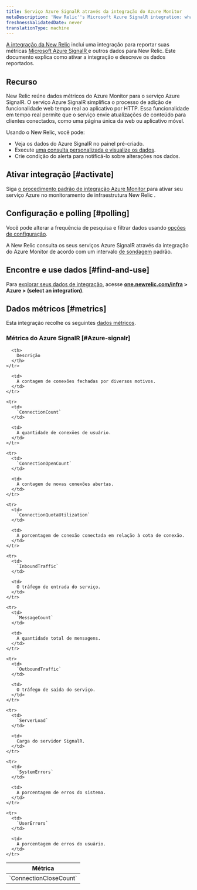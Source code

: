 ```yaml
---
title: Serviço Azure SignalR através da integração do Azure Monitor
metaDescription: 'New Relic''s Microsoft Azure SignalR integration: what data it reports and how to enable it.'
freshnessValidatedDate: never
translationType: machine
---
```


[A integração da New Relic](/docs/infrastructure/integrations-getting-started/getting-started/introduction-infrastructure-integrations) inclui uma integração para reportar suas métricas [Microsoft Azure SignalR ](https://learn.microsoft.com/en-us/azure/azure-signalr/)e outros dados para New Relic. Este documento explica como ativar a integração e descreve os dados reportados.

## Recurso

New Relic reúne dados métricos do Azure Monitor para o serviço Azure SignalR. O serviço Azure SignalR simplifica o processo de adição de funcionalidade web tempo real ao aplicativo por HTTP. Essa funcionalidade em tempo real permite que o serviço envie atualizações de conteúdo para clientes conectados, como uma página única da web ou aplicativo móvel.

Usando o New Relic, você pode:

* Veja os dados do Azure SignalR no painel pré-criado.
* Execute [uma consulta personalizada e visualize os dados](/docs/infrastructure/integrations-getting-started/getting-started/use-integration-data-new-relic-insights).
* Crie condição do alerta para notificá-lo sobre alterações nos dados.

## Ativar integração [#activate]

Siga [o procedimento padrão de integração Azure Monitor ](/docs/infrastructure/microsoft-azure-integrations/azure-integrations-list/azure-monitor)para ativar seu serviço Azure no monitoramento de infraestrutura New Relic .

## Configuração e polling [#polling]

Você pode alterar a frequência de pesquisa e filtrar dados usando [opções de configuração](/docs/infrastructure/microsoft-azure-integrations/azure-integrations-list/azure-monitor/#settings).

A New Relic consulta os seus serviços Azure SignalR através da integração do Azure Monitor de acordo com um intervalo [de sondagem](/docs/infrastructure/microsoft-azure-integrations/azure-integrations-list/azure-monitor/#settings) padrão.

## Encontre e use dados [#find-and-use]

Para [explorar seus dados de integração](/docs/infrastructure/integrations/find-use-infrastructure-integration-data), acesse <DNT>**[one.newrelic.com/infra](https://one.newrelic.com/infra) > Azure > (select an integration)**</DNT>.

## Dados métricos [#metrics]

Esta integração recolhe os seguintes [dados métricos](/docs/infrastructure/integrations-getting-started/getting-started/understand-integration-data-data-types#metric).

### Métrica do Azure SignalR [#Azure-signalr]

<table>
  <thead>
    <tr>
      <th style={{ width: "300px" }}>
        Métrica
      </th>

      <th>
        Descrição
      </th>
    </tr>
  </thead>

  <tbody>
    <tr>
      <td>
        `ConnectionCloseCount`
      </td>

      <td>
        A contagem de conexões fechadas por diversos motivos.
      </td>
    </tr>

    <tr>
      <td>
        `ConnectionCount`
      </td>

      <td>
        A quantidade de conexões de usuário.
      </td>
    </tr>

    <tr>
      <td>
        `ConnectionOpenCount`
      </td>

      <td>
        A contagem de novas conexões abertas.
      </td>
    </tr>

    <tr>
      <td>
        `ConnectionQuotaUtilization`
      </td>

      <td>
        A porcentagem de conexão conectada em relação à cota de conexão.
      </td>
    </tr>

    <tr>
      <td>
        `InboundTraffic`
      </td>

      <td>
        O tráfego de entrada do serviço.
      </td>
    </tr>

    <tr>
      <td>
        `MessageCount`
      </td>

      <td>
        A quantidade total de mensagens.
      </td>
    </tr>

    <tr>
      <td>
        `OutboundTraffic`
      </td>

      <td>
        O tráfego de saída do serviço.
      </td>
    </tr>

    <tr>
      <td>
        `ServerLoad`
      </td>

      <td>
        Carga do servidor SignalR.
      </td>
    </tr>

    <tr>
      <td>
        `SystemErrors`
      </td>

      <td>
        A porcentagem de erros do sistema.
      </td>
    </tr>

    <tr>
      <td>
        `UserErrors`
      </td>

      <td>
        A porcentagem de erros do usuário.
      </td>
    </tr>
  </tbody>
</table>